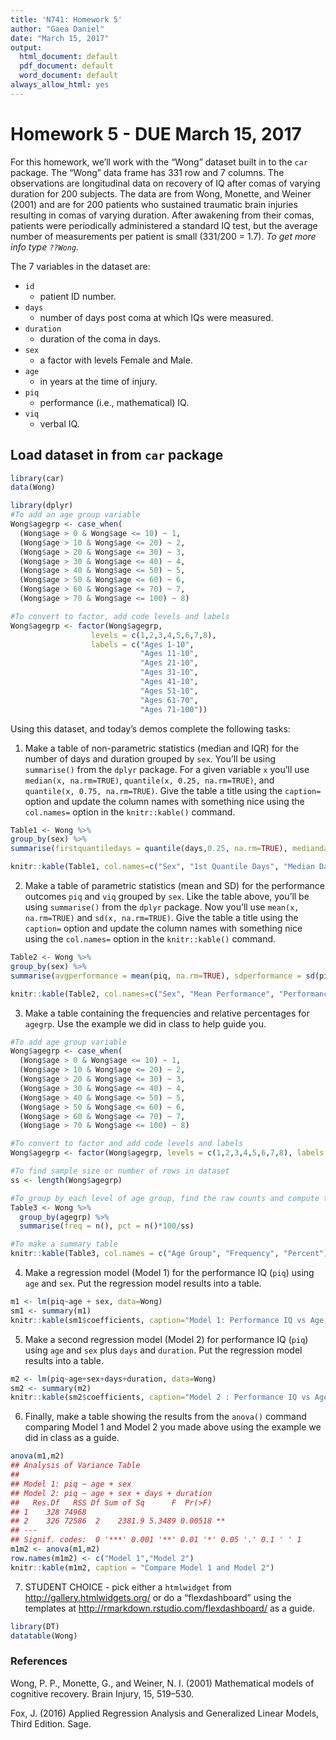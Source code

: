 ```yaml
---
title: 'N741: Homework 5'
author: "Gaea Daniel"
date: "March 15, 2017"
output:
  html_document: default
  pdf_document: default
  word_document: default
always_allow_html: yes
---
```


# Homework 5 - DUE March 15, 2017

For this homework, we'll work with the "Wong" dataset built in to the `car` package. The "Wong" data frame has 331 row and 7 columns. The observations are longitudinal data on recovery of IQ after comas of varying duration for 200 subjects. The data are from Wong, Monette, and Weiner (2001) and are for 200 patients who sustained traumatic brain injuries resulting in comas of varying duration. After awakening from their comas, patients were periodically administered a standard IQ test, but the average number of measurements per patient is small (331/200 = 1.7). *To get more info type `??Wong`.*

The 7 variables in the dataset are:

* `id`
    + patient ID number.
* `days`
    + number of days post coma at which IQs were measured.
* `duration`
    + duration of the coma in days.
* `sex`
    + a factor with levels Female and Male.
* `age`
    + in years at the time of injury.
* `piq`
    + performance (i.e., mathematical) IQ.
* `viq`
    + verbal IQ.

## Load dataset in from `car` package

```r
library(car)
data(Wong)

library(dplyr)
#To add an age group variable
Wong$agegrp <- case_when(
  (Wong$age > 0 & Wong$age <= 10) ~ 1,
  (Wong$age > 10 & Wong$age <= 20) ~ 2,
  (Wong$age > 20 & Wong$age <= 30) ~ 3,
  (Wong$age > 30 & Wong$age <= 40) ~ 4,
  (Wong$age > 40 & Wong$age <= 50) ~ 5,
  (Wong$age > 50 & Wong$age <= 60) ~ 6,
  (Wong$age > 60 & Wong$age <= 70) ~ 7,
  (Wong$age > 70 & Wong$age <= 100) ~ 8)

#To convert to factor, add code levels and labels
Wong$agegrp <- factor(Wong$agegrp,
                  levels = c(1,2,3,4,5,6,7,8),
                  labels = c("Ages 1-10",
                             "Ages 11-10",
                             "Ages 21-10",
                             "Ages 31-10",
                             "Ages 41-10",
                             "Ages 51-10",
                             "Ages 61-70",
                             "Ages 71-100"))
```

Using this dataset, and today's demos complete the following tasks:

1. Make a table of non-parametric statistics (median and IQR) for the number of days and duration grouped by `sex`. You'll be using `summarise()` from the `dplyr` package. For a given variable `x` you'll use `median(x, na.rm=TRUE)`, `quantile(x, 0.25, na.rm=TRUE)`, and `quantile(x, 0.75, na.rm=TRUE)`. Give the table a title using the `caption=` option and update the column names with something nice using the `col.names=` option in the `knitr::kable()` command. 

```r
Table1 <- Wong %>%
group_by(sex) %>%
summarise(firstquantiledays = quantile(days,0.25, na.rm=TRUE), mediandays = median(days, na.rm=TRUE), thirdrdquantiledays = quantile(days, 0.75, na.rm=TRUE), firstquantileduration =   quantile(duration, 0.25, na.rm=TRUE), medianduration = median(duration, na.rm=TRUE), thirdquantileduration = quantile(duration, 0.75, na.rm=TRUE))

knitr::kable(Table1, col.names=c("Sex", "1st Quantile Days", "Median Days", "3rd Quntile Days", "1st Quantile Duration", "Median Duration", "3rd Quantile Duration"), caption = "Summary Statistics of Days Post Coma and Duration of Coma Grouped by Sex")
```

2.  Make a table of parametric statistics (mean and SD) for the performance outcomes `piq` and `viq` grouped by `sex`. Like the table above, you'll be using `summarise()` from the `dplyr` package. Now you'll use `mean(x, na.rm=TRUE)` and `sd(x, na.rm=TRUE)`. Give the table a title using the `caption=` option and update the column names with something nice using the `col.names=` option in the `knitr::kable()` command. 

```r
Table2 <- Wong %>%
group_by(sex) %>%
summarise(avgperformance = mean(piq, na.rm=TRUE), sdperformance = sd(piq, na.rm=TRUE), avgverbal = mean(viq, na.rm=TRUE), sdverbal = sd(viq, na.rm=TRUE))

knitr::kable(Table2, col.names=c("Sex", "Mean Performance", "Performance SD", "Mean Verbal", "Verbal SD"), caption="Performance IQ and Verbal IQ Summary Statistics Grouped by Sex")
```

3. Make a table containing the frequencies and relative percentages for `agegrp`. Use the example we did in class to help guide you.

```r
#To add age group variable
Wong$agegrp <- case_when(
  (Wong$age > 0 & Wong$age <= 10) ~ 1,
  (Wong$age > 10 & Wong$age <= 20) ~ 2,
  (Wong$age > 20 & Wong$age <= 30) ~ 3,
  (Wong$age > 30 & Wong$age <= 40) ~ 4,
  (Wong$age > 40 & Wong$age <= 50) ~ 5,
  (Wong$age > 50 & Wong$age <= 60) ~ 6,
  (Wong$age > 60 & Wong$age <= 70) ~ 7,
  (Wong$age > 70 & Wong$age <= 100) ~ 8)

#To convert to factor and add code levels and labels
Wong$agegrp <- factor(Wong$agegrp, levels = c(1,2,3,4,5,6,7,8), labels = c("Ages 1-10", "Ages 11-10", "Ages 21-10", "Ages 31-10", "Ages 41-10", "Ages 51-10", "Ages 61-70", "Ages 71-100"))

#To find sample size or number of rows in dataset
ss <- length(Wong$agegrp)

#To group by each level of age group, find the raw counts and compute the relative %
Table3 <- Wong %>%
  group_by(agegrp) %>%
  summarise(freq = n(), pct = n()*100/ss)

#To make a summary table
knitr::kable(Table3, col.names = c("Age Group", "Frequency", "Percent"), caption="Frequency Table by Age Group")
```

4. Make a regression model (Model 1) for the performance IQ (`piq`) using `age` and `sex`. Put the regression model results into a table.

```r
m1 <- lm(piq~age + sex, data=Wong)
sm1 <- summary(m1)
knitr::kable(sm1$coefficients, caption="Model 1: Performance IQ vs Age, and Sex")
```

5. Make a second regression model (Model 2) for performance IQ (`piq`) using `age` and `sex` plus `days` and `duration`. Put the regression model results into a table.

```r
m2 <- lm(piq~age+sex+days+duration, data=Wong)
sm2 <- summary(m2)
knitr::kable(sm2$coefficients, caption="Model 2 : Performance IQ vs Age, Sex, Days, and Duration")
```


6. Finally, make a table showing the results from the `anova()` command comparing Model 1 and Model 2 you made above using the example we did in class as a guide. 

```r
anova(m1,m2)
## Analysis of Variance Table
## 
## Model 1: piq ~ age + sex
## Model 2: piq ~ age + sex + days + duration
##   Res.Df   RSS Df Sum of Sq      F  Pr(>F)   
## 1    328 74968                               
## 2    326 72586  2    2381.9 5.3489 0.00518 **
## ---
## Signif. codes:  0 '***' 0.001 '**' 0.01 '*' 0.05 '.' 0.1 ' ' 1
m1m2 <- anova(m1,m2)
row.names(m1m2) <- c("Model 1","Model 2")
knitr::kable(m1m2, caption = "Compare Model 1 and Model 2")
```

7. STUDENT CHOICE - pick either a `htmlwidget` from [http://gallery.htmlwidgets.org/](http://gallery.htmlwidgets.org/) or do a "flexdashboard" using the templates at [http://rmarkdown.rstudio.com/flexdashboard/](http://rmarkdown.rstudio.com/flexdashboard/) as a guide.

```r
library(DT)
datatable(Wong)
```

### References

Wong, P. P., Monette, G., and Weiner, N. I. (2001) Mathematical models of cognitive recovery. Brain Injury, 15, 519–530.

Fox, J. (2016) Applied Regression Analysis and Generalized Linear Models, Third Edition. Sage.
